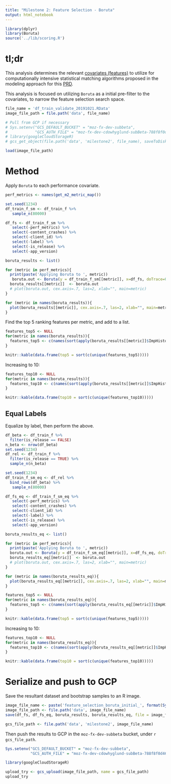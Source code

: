 ```yaml
---
title: "Milestone 2: Feature Selection - Boruta"
output: html_notebook
---
```


```r
library(dplyr)
library(Boruta)
source('../lib/scoring.R')
```

# tl;dr
This analysis determines the relevant [covariates (features)](https://docs.google.com/document/d/1SfuanvmYmvmEFAdQ7Z5djDeLezdNB1TESqVmj93O8to/edit#heading=h.nwwrif453n80) to utilize for computationally intensive statistical matching algorithms proposed in the modeling approach for this [PRD](https://docs.google.com/document/d/1Ygz6MkudYHZjnDnD9Z97kUyFrvV3KGWsjXyPjddhHq0/edit#heading=h.lvb9l8gw2nee). 

This analysis is focused on utilizing `Boruta` as a initial pre-filter to the covariates, to narrow the feature selection search space.

```r
file_name = 'df_train_validate_20191021.RData'
image_file_path = file.path('data', file_name)

# Pull from GCP if necessary
# Sys.setenv("GCS_DEFAULT_BUCKET" = "moz-fx-dev-subbeta",
#            "GCS_AUTH_FILE" = "moz-fx-dev-cdowhyglund-subBeta-788f8f0d4627.json")
# library(googleCloudStorageR)
# gcs_get_object(file.path('data', 'milestone2', file_name), saveToDisk = image_file_path, overwrite = TRUE)

load(image_file_path)
```

# Method

Apply `Boruta` to each performance covariate.

```r
perf_metrics <- names(get_m2_metric_map())

set.seed(1234)
df_train_f_sm <- df_train_f %>%
   sample_n(80000)

df_fs <- df_train_f_sm %>%
   select(-perf_metrics) %>%
   select(-content_crashes) %>%
   select(-client_id) %>%
   select(-label) %>%
   select(-is_release) %>%
   select(-app_version)
```


```r
boruta_results <- list()

for (metric in perf_metrics){
  print(paste('Applying Boruta to ', metric))
   boruta.out <- Boruta(y = df_train_f_sm[[metric]], x=df_fs, doTrace=0)
  boruta_results[[metric]]  <- boruta.out
  # plot(boruta.out, cex.axis=.7, las=2, xlab="", main=metric) 
}
```

```r
for (metric in names(boruta_results)){
  plot(boruta_results[[metric]], cex.axis=.7, las=2, xlab="", main=metric) 
}
```

Find the top 5 ranking features per metric, and add to a list. 

```r
features_top5 <- NULL
for(metric in names(boruta_results)){
  features_top5 <- c(names(sort(apply(boruta_results[[metric]]$ImpHistory, 2, median), decreasing = TRUE)[1:5]), features_top5)
}

knitr::kable(data.frame(top5 = sort(c(unique(features_top5)))))
```

Increasing to 10:

```r
features_top10 <- NULL
for(metric in names(boruta_results)){
  features_top10 <- c(names(sort(apply(boruta_results[[metric]]$ImpHistory, 2, median), decreasing = TRUE)[1:10]), features_top10)
}

knitr::kable(data.frame(top10 = sort(c(unique(features_top10)))))
```


## Equal Labels

Equalize by label, then perform the above. 

```r
df_beta <- df_train_f %>% 
  filter(is_release == FALSE)
n_beta <- nrow(df_beta)
set.seed(1234)
df_rel <- df_train_f %>% 
  filter(is_release == TRUE) %>%
  sample_n(n_beta)

set.seed(1234)
df_train_f_sm_eq <- df_rel %>%
  bind_rows(df_beta) %>%
   sample_n(80000)

df_fs_eq <- df_train_f_sm_eq %>%
   select(-perf_metrics) %>%
   select(-content_crashes) %>%
   select(-client_id) %>%
   select(-label) %>%
   select(-is_release) %>%
   select(-app_version)
```

```r
boruta_results_eq <- list()

for (metric in perf_metrics){
  print(paste('Applying Boruta to ', metric))
  boruta.out <- Boruta(y = df_train_f_sm_eq[[metric]], x=df_fs_eq, doTrace=0)
  boruta_results_eq[[metric]]  <- boruta.out
  # plot(boruta.out, cex.axis=.7, las=2, xlab="", main=metric) 
}
```

```r
for (metric in names(boruta_results_eq)){
  plot(boruta_results_eq[[metric]], cex.axis=.7, las=2, xlab="", main=metric) 
}
```

```r
features_top5 <- NULL
for(metric in names(boruta_results_eq)){
  features_top5 <- c(names(sort(apply(boruta_results_eq[[metric]]$ImpHistory, 2, median), decreasing = TRUE)[1:5]), features_top5)
}

knitr::kable(data.frame(top5 = sort(c(unique(features_top5)))))
```

Increasing to 10:

```r
features_top10 <- NULL
for(metric in names(boruta_results_eq)){
  features_top10 <- c(names(sort(apply(boruta_results_eq[[metric]]$ImpHistory, 2, median), decreasing = TRUE)[1:10]), features_top10)
}

knitr::kable(data.frame(top10 = sort(c(unique(features_top10)))))
```



# Serialize and push to GCP
Save the resultant dataset and bootstrap samples to an R image. 

```r
image_file_name <- paste('feature_selection_boruta_initial_', format(Sys.time(), "%Y%m%d"), '.RData', sep='')
image_file_path <- file.path('data', image_file_name)
save(df_fs, df_fs_eq, boruta_results, boruta_results_eq, file = image_file_path)

gcs_file_path <- file.path('data', 'milestone2', image_file_name)
```

Then push the results to GCP in the `moz-fx-dev-subbeta` bucket, under `r gcs_file_path`.

```r
Sys.setenv("GCS_DEFAULT_BUCKET" = "moz-fx-dev-subbeta",
           "GCS_AUTH_FILE" = "moz-fx-dev-cdowhyglund-subBeta-788f8f0d4627.json")

library(googleCloudStorageR)

upload_try <- gcs_upload(image_file_path, name = gcs_file_path)
upload_try
```
